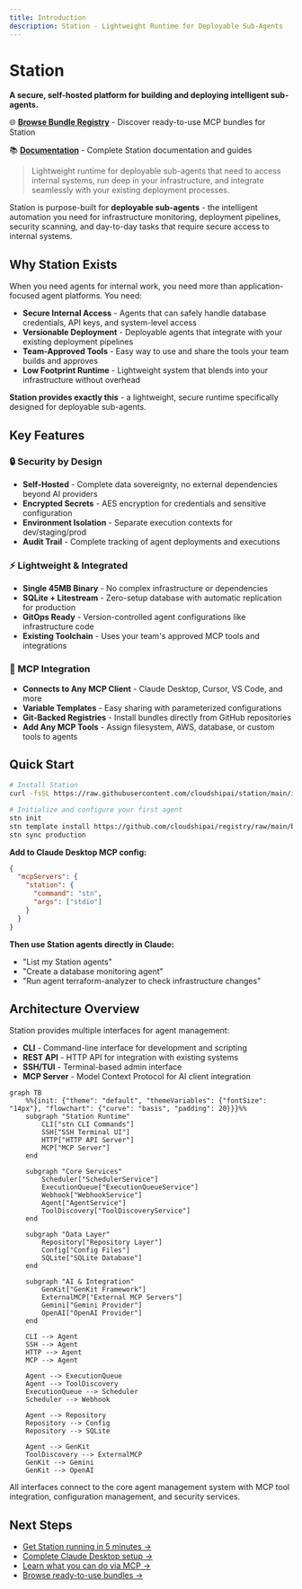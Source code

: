 ```yaml
---
title: Introduction
description: Station - Lightweight Runtime for Deployable Sub-Agents
---
```


# Station

**A secure, self-hosted platform for building and deploying intelligent sub-agents.**

🌐 **[Browse Bundle Registry](https://cloudshipai.github.io/registry)** - Discover ready-to-use MCP bundles for Station

📚 **[Documentation](https://cloudshipai.github.io/station)** - Complete Station documentation and guides

> Lightweight runtime for deployable sub-agents that need to access internal systems, run deep in your infrastructure, and integrate seamlessly with your existing deployment processes.

Station is purpose-built for **deployable sub-agents** - the intelligent automation you need for infrastructure monitoring, deployment pipelines, security scanning, and day-to-day tasks that require secure access to internal systems.

## Why Station Exists

When you need agents for internal work, you need more than application-focused agent platforms. You need:

- **Secure Internal Access** - Agents that can safely handle database credentials, API keys, and system-level access
- **Versionable Deployment** - Deployable agents that integrate with your existing deployment pipelines  
- **Team-Approved Tools** - Easy way to use and share the tools your team builds and approves
- **Low Footprint Runtime** - Lightweight system that blends into your infrastructure without overhead

**Station provides exactly this** - a lightweight, secure runtime specifically designed for deployable sub-agents.

## Key Features

### 🔒 Security by Design
- **Self-Hosted** - Complete data sovereignty, no external dependencies beyond AI providers
- **Encrypted Secrets** - AES encryption for credentials and sensitive configuration
- **Environment Isolation** - Separate execution contexts for dev/staging/prod
- **Audit Trail** - Complete tracking of agent deployments and executions

### ⚡ Lightweight & Integrated
- **Single 45MB Binary** - No complex infrastructure or dependencies
- **SQLite + Litestream** - Zero-setup database with automatic replication for production
- **GitOps Ready** - Version-controlled agent configurations like infrastructure code
- **Existing Toolchain** - Uses your team's approved MCP tools and integrations

### 🔧 MCP Integration
- **Connects to Any MCP Client** - Claude Desktop, Cursor, VS Code, and more
- **Variable Templates** - Easy sharing with parameterized configurations
- **Git-Backed Registries** - Install bundles directly from GitHub repositories
- **Add Any MCP Tools** - Assign filesystem, AWS, database, or custom tools to agents

## Quick Start

```bash
# Install Station
curl -fsSL https://raw.githubusercontent.com/cloudshipai/station/main/install.sh | bash

# Initialize and configure your first agent
stn init
stn template install https://github.com/cloudshipai/registry/raw/main/bundles/filesystem-bundle/filesystem-bundle.tar.gz
stn sync production
```

**Add to Claude Desktop MCP config:**
```json
{
  "mcpServers": {
    "station": {
      "command": "stn",
      "args": ["stdio"]
    }
  }
}
```

**Then use Station agents directly in Claude:**
- "List my Station agents"
- "Create a database monitoring agent"
- "Run agent terraform-analyzer to check infrastructure changes"

## Architecture Overview

Station provides multiple interfaces for agent management:

- **CLI** - Command-line interface for development and scripting
- **REST API** - HTTP API for integration with existing systems  
- **SSH/TUI** - Terminal-based admin interface
- **MCP Server** - Model Context Protocol for AI client integration

```mermaid
graph TB
    %%{init: {"theme": "default", "themeVariables": {"fontSize": "14px"}, "flowchart": {"curve": "basis", "padding": 20}}}%%
    subgraph "Station Runtime"
        CLI["stn CLI Commands"]
        SSH["SSH Terminal UI"]
        HTTP["HTTP API Server"]
        MCP["MCP Server"]
    end
    
    subgraph "Core Services"
        Scheduler["SchedulerService"]
        ExecutionQueue["ExecutionQueueService"]
        Webhook["WebhookService"]
        Agent["AgentService"]
        ToolDiscovery["ToolDiscoveryService"]
    end
    
    subgraph "Data Layer"
        Repository["Repository Layer"]
        Config["Config Files"]
        SQLite["SQLite Database"]
    end
    
    subgraph "AI & Integration"
        GenKit["GenKit Framework"]
        ExternalMCP["External MCP Servers"]
        Gemini["Gemini Provider"]
        OpenAI["OpenAI Provider"]
    end
    
    CLI --> Agent
    SSH --> Agent
    HTTP --> Agent
    MCP --> Agent
    
    Agent --> ExecutionQueue
    Agent --> ToolDiscovery
    ExecutionQueue --> Scheduler
    Scheduler --> Webhook
    
    Agent --> Repository
    Repository --> Config
    Repository --> SQLite
    
    Agent --> GenKit
    ToolDiscovery --> ExternalMCP
    GenKit --> Gemini
    GenKit --> OpenAI
```

All interfaces connect to the core agent management system with MCP tool integration, configuration management, and security services.

## Next Steps

- [Get Station running in 5 minutes →](/station/en/mcp-quickstart)
- [Complete Claude Desktop setup →](/station/en/mcp/claude-desktop)
- [Learn what you can do via MCP →](/station/en/mcp/tools)
- [Browse ready-to-use bundles →](https://cloudshipai.github.io/registry)